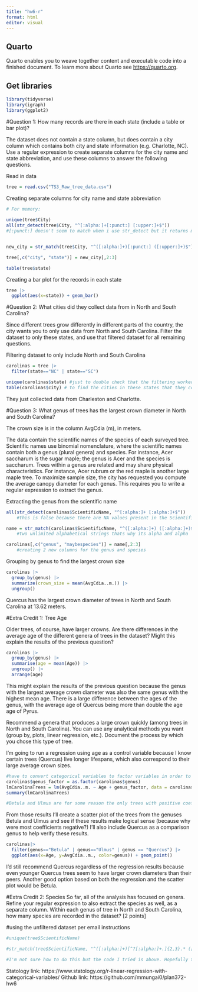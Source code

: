 ```yaml
---
title: "hw6-r"
format: html
editor: visual
---
```


## Quarto

Quarto enables you to weave together content and executable code into a finished document. To learn more about Quarto see <https://quarto.org>.

## Get libraries

```r
library(tidyverse)
library(igraph)
library(ggplot2)
```

#Question 1: How many records are there in each state (include a table or bar plot)?

The dataset does not contain a state column, but does contain a city column which contains both city and state information (e.g. Charlotte, NC). Use a regular expression to create separate columns for the city name and state abbreviation, and use these columns to answer the following questions.

Read in data

```r
tree = read.csv("TS3_Raw_tree_data.csv")
```

Creating separate columns for city name and state abbreviation

```r
# For memory: 
  
unique(tree$City)
all(str_detect(tree$City, "^[:alpha:]+[:punct:] [:upper:]+$"))
#[:punct:] doesn't seem to match when i use str_detect but it returns more or less the right answer when I use str_match


new_city = str_match(tree$City, "^([:alpha:]+)[:punct:] ([:upper:]+)$")

tree[,c("city", "state")] = new_city[,2:3]

table(tree$state)
```

Creating a bar plot for the records in each state

```r
tree |>
  ggplot(aes(x=state)) + geom_bar() 

```

#Question 2: What cities did they collect data from in North and South Carolina?

Since different trees grow differently in different parts of the country, the city wants you to only use data from North and South Carolina. Filter the dataset to only these states, and use that filtered dataset for all remaining questions.

Filtering dataset to only include North and South Carolina

```r
carolinas = tree |>
  filter(state=="NC" | state=="SC")

unique(carolinas$state) #just to double check that the filtering worked
table(carolinas$city) # to find the cities in these states that they collected data from
```

They just collected data from Charleston and Charlotte.

#Question 3: What genus of trees has the largest crown diameter in North and South Carolina?

The crown size is in the column AvgCdia (m), in meters.

The data contain the scientific names of the species of each surveyed tree. Scientific names use binomial nomenclature, where the scientific names contain both a genus (plural genera) and species. For instance, Acer saccharum is the sugar maple; the genus is Acer and the species is saccharum. Trees within a genus are related and may share physical characteristics. For instance, Acer rubrum or the red maple is another large maple tree. To maximize sample size, the city has requested you compute the average canopy diameter for each genus. This requires you to write a regular expression to extract the genus.

Extracting the genus from the scientific name

```r
all(str_detect(carolinas$ScientificName, "^[:alpha:]+ [:alpha:]+$")) 
    #this is false because there are NA values present in the ScientificName column

name = str_match(carolinas$ScientificName, "^([:alpha:]+) ([:alpha:]+)$")
    #two unlimited alphabetical strings thats why its alpha and alpha 

carolinas[,c("genus", "maybespecies")] = name[,2:3]
    #creating 2 new columns for the genus and species

```

Grouping by genus to find the largest crown size

```r
carolinas |>
  group_by(genus) |>
  summarize(crown_size = mean(AvgCdia..m.)) |>
  ungroup() 

```

Quercus has the largest crown diameter of trees in North and South Carolina at 13.62 meters.

#Extra Credit 1: Tree Age

Older trees, of course, have larger crowns. Are there differences in the average age of the different genera of trees in the dataset? Might this explain the results of the previous question?

```r
carolinas |>
  group_by(genus) |>
  summarise(age = mean(Age)) |>
  ungroup() |>
  arrange(age)
```

This might explain the results of the previous question because the genus with the largest average crown diameter was also the same genus with the highest mean age. There is a large difference between the ages of the genus, with the average age of Quercus being more than double the age age of Pyrus.

Recommend a genera that produces a large crown quickly (among trees in North and South Carolina). You can use any analytical methods you want (group by, plots, linear regression, etc.). Document the process by which you chose this type of tree.

I'm going to run a regression using age as a control variable because I know certain trees (Quercus) live longer lifespans, which also correspond to their large average crown sizes.

```r
#have to convert categorical variables to factor variables in order to include them in a linear regression according to Statology (link at bottom of assignment)
carolinas$genus_factor = as.factor(carolinas$genus)
lmCarolinaTrees = lm(AvgCdia..m. ~ Age + genus_factor, data = carolinas)
summary(lmCarolinaTrees)

#Betula and Ulmus are for some reason the only trees with positive coefficients for avg crown diameter 
```

From those results I'll create a scatter plot of the trees from the genuses Betula and Ulmus and see if these results make logical sense (because why were most coefficients negative?) I'll also include Quercus as a comparison genus to help verify these results.

```r
carolinas|>
  filter(genus=="Betula" | genus=="Ulmus" | genus == "Quercus") |>
  ggplot(aes(x=Age, y=AvgCdia..m., color=genus)) + geom_point() 
```

I'd still recommend Quercus regardless of the regression results because even younger Quercus trees seem to have larger crown diameters than their peers. Another good option based on both the regression and the scatter plot would be Betula.

#Extra Credit 2: Species So far, all of the analysis has focused on genera. Refine your regular expression to also extract the species as well, as a separate column. Within each genus of tree in North and South Carolina, how many species are recorded in the dataset? \[2 points\]

#using the unfiltered dataset per email instructions

```r
#unique(tree$ScientificName) 

#str_match(tree$ScientificName, "^([:alpha:]+)[^?[:alpha:]+.]{2,3}.* ([:alpha:]+)?[:alpha:]+.?[:alpha:]+ $")

#I'm not sure how to do this but the code I tried is above. Hopefully this will keep it from being so long.
```

Statology link: https://www.statology.org/r-linear-regression-with-categorical-variables/ Github link: https://github.com/mmungai0/plan372-hw6
